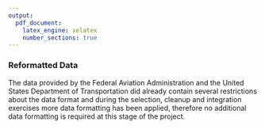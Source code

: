 ```yaml
---
output:
  pdf_document:
    latex_engine: xelatex
    number_sections: true
---
```


### Reformatted Data

The data provided by the Federal Aviation Administration and the United States Department of Transportation did already contain several restrictions about the data format and during the selection, cleanup and integration exercises more data formatting has been applied, therefore no additional data formatting is required at this stage of the project.
